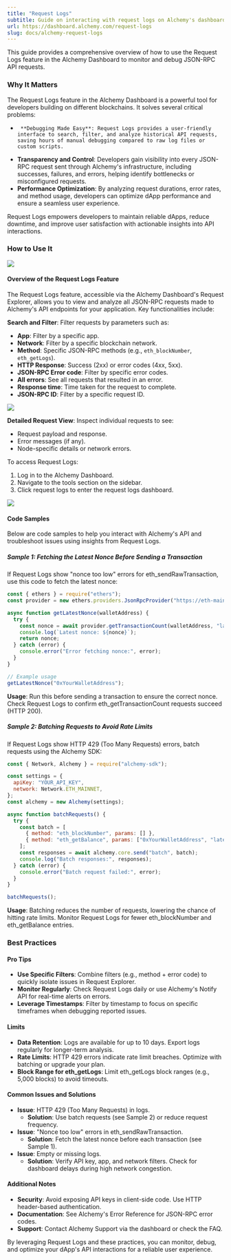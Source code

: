 ```yaml
---
title: "Request Logs"
subtitle: Guide on interacting with request logs on Alchemy's dashboard
url: https://dashboard.alchemy.com/request-logs
slug: docs/alchemy-request-logs
---
```


This guide provides a comprehensive overview of how to use the Request Logs feature in the Alchemy Dashboard to monitor and debug JSON-RPC API requests.

### Why It Matters

The Request Logs feature in the Alchemy Dashboard is a powerful tool for developers building on different blockchains. It solves several critical problems:

*      **Debugging Made Easy**: Request Logs provides a user-friendly interface to search, filter, and analyze historical API requests, saving hours of manual debugging compared to raw log files or custom scripts.
* **Transparency and Control**: Developers gain visibility into every JSON-RPC request sent through Alchemy's infrastructure, including successes, failures, and errors, helping identify bottlenecks or misconfigured requests.
* **Performance Optimization**: By analyzing request durations, error rates, and method usage, developers can optimize dApp performance and ensure a seamless user experience.

Request Logs empowers developers to maintain reliable dApps, reduce downtime, and improve user satisfaction with actionable insights into API interactions.

### How to Use It

![](https://alchemyapi-res.clouwdinary.com/image/upload/v1749676270/Screenshot_2025-06-11_at_2.11.07_PM_g03ees.png)

#### Overview of the Request Logs Feature

The Request Logs feature, accessible via the Alchemy Dashboard's Request Explorer, allows you to view and analyze all JSON-RPC requests made to Alchemy's API endpoints for your application. Key functionalities include:

**Search and Filter**: Filter requests by parameters such as:

* **App**: Filter by a specific app.
* **Network**: Filter by a specific blockchain network.
* **Method**: Specific JSON-RPC methods (e.g., `eth_blockNumber`, `eth_getLogs`).
* **HTTP Response**: Success (2xx) or error codes (4xx, 5xx).
* **JSON-RPC Error code**: Filter by specific error codes.
* **All errors**: See all requests that resulted in an error.
* **Response time**: Time taken for the request to complete.
* **JSON-RPC ID**: Filter by a specific request ID.

![](https://alchemyapi-res.cloudinary.com/image/upload/v1749676305/Screenshot_2025-06-11_at_2.11.41_PM_eqswvu.png)

**Detailed Request View**: Inspect individual requests to see:

* Request payload and response.
* Error messages (if any).
* Node-specific details or network errors.

To access Request Logs:

1. Log in to the Alchemy Dashboard.
2. Navigate to the tools section on the sidebar.
3. Click request logs to enter the request logs dashboard.

![](https://alchemyapi-res.cloudinary.com/image/upload/v1749676289/Screenshot_2025-06-11_at_2.11.24_PM_rwldpd.png)

#### Code Samples

Below are code samples to help you interact with Alchemy's API and troubleshoot issues using insights from Request Logs.

##### Sample 1: Fetching the Latest Nonce Before Sending a Transaction

If Request Logs show "nonce too low" errors for eth\_sendRawTransaction, use this code to fetch the latest nonce:

```javascript
const { ethers } = require("ethers");
const provider = new ethers.providers.JsonRpcProvider("https://eth-mainnet.g.alchemy.com/v2/YOUR_API_KEY");

async function getLatestNonce(walletAddress) {
  try {
    const nonce = await provider.getTransactionCount(walletAddress, "latest");
    console.log(`Latest nonce: ${nonce}`);
    return nonce;
  } catch (error) {
    console.error("Error fetching nonce:", error);
  }
}

// Example usage
getLatestNonce("0xYourWalletAddress");
```

**Usage**: Run this before sending a transaction to ensure the correct nonce. Check Request Logs to confirm eth\_getTransactionCount requests succeed (HTTP 200).

##### Sample 2: Batching Requests to Avoid Rate Limits

If Request Logs show HTTP 429 (Too Many Requests) errors, batch requests using the Alchemy SDK:

```javascript
const { Network, Alchemy } = require("alchemy-sdk");

const settings = {
  apiKey: "YOUR_API_KEY",
  network: Network.ETH_MAINNET,
};
const alchemy = new Alchemy(settings);

async function batchRequests() {
  try {
    const batch = [
      { method: "eth_blockNumber", params: [] },
      { method: "eth_getBalance", params: ["0xYourWalletAddress", "latest"] },
    ];
    const responses = await alchemy.core.send("batch", batch);
    console.log("Batch responses:", responses);
  } catch (error) {
    console.error("Batch request failed:", error);
  }
}

batchRequests();
```

**Usage**: Batching reduces the number of requests, lowering the chance of hitting rate limits. Monitor Request Logs for fewer eth\_blockNumber and eth\_getBalance entries.

### Best Practices

#### Pro Tips

* **Use Specific Filters**: Combine filters (e.g., method + error code) to quickly isolate issues in Request Explorer.
* **Monitor Regularly**: Check Request Logs daily or use Alchemy's Notify API for real-time alerts on errors.
* **Leverage Timestamps**: Filter by timestamp to focus on specific timeframes when debugging reported issues.

#### Limits

* **Data Retention**: Logs are available for up to 10 days. Export logs regularly for longer-term analysis.
* **Rate Limits**: HTTP 429 errors indicate rate limit breaches. Optimize with batching or upgrade your plan.
* **Block Range for eth\_getLogs**: Limit eth\_getLogs block ranges (e.g., 5,000 blocks) to avoid timeouts.

#### Common Issues and Solutions

* **Issue**: HTTP 429 (Too Many Requests) in logs.
  * **Solution**: Use batch requests (see Sample 2) or reduce request frequency.
* **Issue**: "Nonce too low" errors in eth\_sendRawTransaction.
  * **Solution**: Fetch the latest nonce before each transaction (see Sample 1).
* **Issue**: Empty or missing logs.
  * **Solution**: Verify API key, app, and network filters. Check for dashboard delays during high network congestion.

#### Additional Notes

* **Security**: Avoid exposing API keys in client-side code. Use HTTP header-based authentication.
* **Documentation**: See Alchemy's Error Reference for JSON-RPC error codes.
* **Support**: Contact Alchemy Support via the dashboard or check the FAQ.

By leveraging Request Logs and these practices, you can monitor, debug, and optimize your dApp's API interactions for a reliable user experience.
